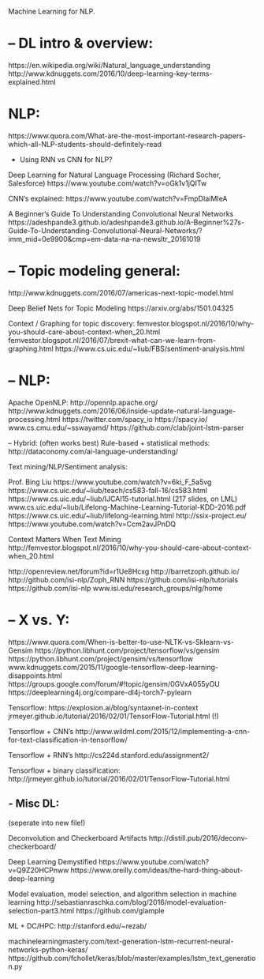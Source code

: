 
Machine Learning for NLP.

# -- DL intro & overview:

https://en.wikipedia.org/wiki/Natural_language_understanding
http://www.kdnuggets.com/2016/10/deep-learning-key-terms-explained.html

# NLP:

https://www.quora.com/What-are-the-most-important-research-papers-which-all-NLP-students-should-definitely-read

- Using RNN vs CNN for NLP?

Deep Learning for Natural Language Processing (Richard Socher, Salesforce)
https://www.youtube.com/watch?v=oGk1v1jQITw 

CNN's explained:
https://www.youtube.com/watch?v=FmpDIaiMIeA

A Beginner's Guide To Understanding Convolutional Neural Networks
https://adeshpande3.github.io/adeshpande3.github.io/A-Beginner%27s-Guide-To-Understanding-Convolutional-Neural-Networks/?imm_mid=0e9900&cmp=em-data-na-na-newsltr_20161019

# -- Topic modeling general:
http://www.kdnuggets.com/2016/07/americas-next-topic-model.html

Deep Belief Nets for Topic Modeling
https://arxiv.org/abs/1501.04325

Context / Graphing for topic discovery:
femvestor.blogspot.nl/2016/10/why-you-should-care-about-context-when_20.html 
femvestor.blogspot.nl/2016/07/brexit-what-can-we-learn-from-graphing.html
https://www.cs.uic.edu/~liub/FBS/sentiment-analysis.html

# -- NLP:

Apache OpenNLP:
http://opennlp.apache.org/
http://www.kdnuggets.com/2016/06/inside-update-natural-language-processing.html
https://twitter.com/spacy_io 
https://spacy.io/ 
www.cs.cmu.edu/~sswayamd/ 
https://github.com/clab/joint-lstm-parser

-- Hybrid: (often works best)
Rule-based + statistical methods:
http://dataconomy.com/ai-language-understanding/

Text mining/NLP/Sentiment analysis:

Prof. Bing Liu
https://www.youtube.com/watch?v=6ki_F_5a5vg
https://www.cs.uic.edu/~liub/teach/cs583-fall-16/cs583.html
https://www.cs.uic.edu/~liub/IJCAI15-tutorial.html
(217 slides, on LML)
www.cs.uic.edu/~liub/Lifelong-Machine-Learning-Tutorial-KDD-2016.pdf
https://www.cs.uic.edu/~liub/lifelong-learning.html
http://ssix-project.eu/
https://www.youtube.com/watch?v=Ccm2avJPnDQ
 

Context Matters When Text Mining
http://femvestor.blogspot.nl/2016/10/why-you-should-care-about-context-when_20.html

http://openreview.net/forum?id=r1Ue8Hcxg
http://barretzoph.github.io/ 
http://github.com/isi-nlp/Zoph_RNN 
https://github.com/isi-nlp/tutorials
https://github.com/isi-nlp 
www.isi.edu/research_groups/nlg/home

# -- X vs. Y:

https://www.quora.com/When-is-better-to-use-NLTK-vs-Sklearn-vs-Gensim 
https://python.libhunt.com/project/tensorflow/vs/gensim
https://python.libhunt.com/project/gensim/vs/tensorflow 
www.kdnuggets.com/2015/11/google-tensorflow-deep-learning-disappoints.html 
https://groups.google.com/forum/#!topic/gensim/0GVxA055yOU
https://deeplearning4j.org/compare-dl4j-torch7-pylearn

Tensorflow:
https://explosion.ai/blog/syntaxnet-in-context
jrmeyer.github.io/tutorial/2016/02/01/TensorFlow-Tutorial.html (!)

Tensorflow + CNN's
http://www.wildml.com/2015/12/implementing-a-cnn-for-text-classification-in-tensorflow/

Tensorflow + RNN's
http://cs224d.stanford.edu/assignment2/

Tensorflow + binary classification:
http://jrmeyer.github.io/tutorial/2016/02/01/TensorFlow-Tutorial.html

## - Misc DL:

(seperate into new file!)

Deconvolution and Checkerboard Artifacts
http://distill.pub/2016/deconv-checkerboard/ 

Deep Learning Demystified 
https://www.youtube.com/watch?v=Q9Z20HCPnww
https://www.oreilly.com/ideas/the-hard-thing-about-deep-learning

Model evaluation, model selection, and algorithm selection in machine learning
http://sebastianraschka.com/blog/2016/model-evaluation-selection-part3.html
https://github.com/glample

ML +  DC/HPC:
http://stanford.edu/~rezab/

machinelearningmastery.com/text-generation-lstm-recurrent-neural-networks-python-keras/
https://github.com/fchollet/keras/blob/master/examples/lstm_text_generation.py 


